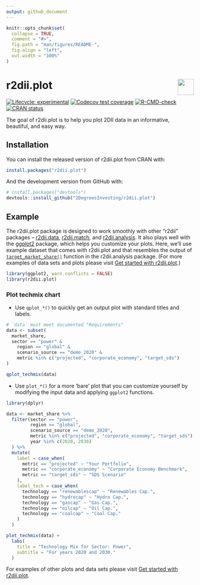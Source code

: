 ```yaml
---
output: github_document
---
```


<!-- README.md is generated from README.Rmd. Please edit that file -->

```r
knitr::opts_chunk$set(
  collapse = TRUE,
  comment = "#>",
  fig.path = "man/figures/README-",
  fig.align = "left",
  out.width = "100%"
)
```

# r2dii.plot <a href='https://github.com/2DegreesInvesting/r2dii.plot'><img src='https://imgur.com/A5ASZPE.png' align='right' height='43' /></a>

<!-- badges: start -->
[![Lifecycle:
experimental](https://img.shields.io/badge/lifecycle-experimental-orange.svg)](https://lifecycle.r-lib.org/articles/stages.html)
[![Codecov test coverage](https://codecov.io/gh/2DegreesInvesting/r2dii.plot/branch/master/graph/badge.svg)](https://codecov.io/gh/2DegreesInvesting/r2dii.plot?branch=master)
[![R-CMD-check](https://github.com/2DegreesInvesting/r2dii.plot/workflows/R-CMD-check/badge.svg)](https://github.com/2DegreesInvesting/r2dii.plot/actions)
[![CRAN status](https://www.r-pkg.org/badges/version/r2dii.plot)](https://CRAN.R-project.org/package=r2dii.plot)
<!-- badges: end -->

The goal of r2dii.plot is to help you plot 2DII data in an informative,
beautiful, and easy way.

## Installation

You can install the released version of r2dii.plot from CRAN with:

```r
install.packages("r2dii.plot")
```

And the development version from GitHub with:

```r
# install.packages("devtools")
devtools::install_github("2DegreesInvesting/r2dii.plot")
```

## Example

The r2dii.plot package is designed to work smoothly with other "r2dii" packages
-- [r2dii.data](https://2degreesinvesting.github.io/r2dii.data/),
[r2dii.match](https://2degreesinvesting.github.io/r2dii.match/), and
[r2dii.analysis](https://2degreesinvesting.github.io/r2dii.analysis/). It also
plays well with the [ggplot2](https://ggplot2.tidyverse.org/) package, which
helps you customize your plots. Here, we'll use example dataset that comes with 
r2dii.plot and that resembles the output of
[`target_market_share()`](https://2degreesinvesting.github.io/r2dii.analysis/reference/target_market_share.html) function in the r2dii.analysis package. (For more examples
of data sets and plots please visit [Get started with r2dii.plot](https://2degreesinvesting.github.io/r2dii.plot/articles/articles/r2dii-plot.html).)

```r
library(ggplot2, warn.conflicts = FALSE)
library(r2dii.plot)
```

### Plot techmix chart

* Use `qplot_*()` to quickly get an output plot with standard titles and labels. 

```r
# `data` must meet documented "Requirements"
data <- subset(
  market_share,
  sector == "power" &
    region == "global" &
    scenario_source == "demo_2020" &
    metric %in% c("projected", "corporate_economy", "target_sds")
)

qplot_techmix(data)
```

* Use `plot_*()` for a more 'bare' plot that you can customize yourself by 
modifying the input data and applying `ggplot2` functions. 

```r
library(dplyr)

data <- market_share %>%
  filter(sector == "power",
         region == "global",
         scenario_source == "demo_2020",
         metric %in% c("projected", "corporate_economy", "target_sds"),
         year %in% c(2020, 2030)
  ) %>%
  mutate(
    label = case_when(
      metric == "projected" ~ "Your Portfolio",
      metric == "corporate_economy" ~ "Corporate Economy Benchmark",
      metric == "target_sds" ~ "SDS Scenario"
    ),
    label_tech = case_when(
      technology == "renewablescap" ~ "Renewables Cap.",
      technology == "hydrocap" ~ "Hydro Cap.",
      technology == "gascap" ~ "Gas Cap.",
      technology == "oilcap" ~ "Oil Cap.",
      technology == "coalcap" ~ "Coal Cap."
    )
  )

plot_techmix(data) +
  labs(
    title = "Technology Mix for Sector: Power",
    subtitle = "For years 2020 and 2030."
  )
```

For examples of other plots and data sets please visit [Get started with r2dii.plot](https://2degreesinvesting.github.io/r2dii.plot/articles/articles/r2dii-plot.html).
